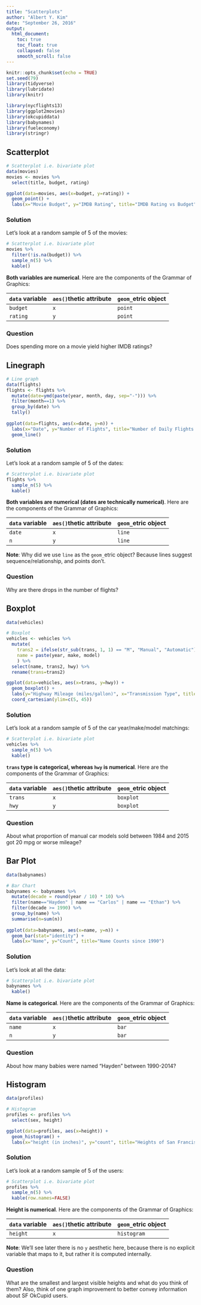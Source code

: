 ```yaml
---
title: "Scatterplots"
author: "Albert Y. Kim"
date: "September 26, 2016"
output:
  html_document:
    toc: true
    toc_float: true
    collapsed: false
    smooth_scroll: false
---
```


```r
knitr::opts_chunk$set(echo = TRUE)
set.seed(79)
library(tidyverse)
library(lubridate)
library(knitr)

library(nycflights13)
library(ggplot2movies)
library(okcupiddata)
library(babynames)
library(fueleconomy)
library(stringr)
```



## Scatterplot

```r
# Scatterplot i.e. bivariate plot
data(movies)
movies <- movies %>% 
  select(title, budget, rating)  

ggplot(data=movies, aes(x=budget, y=rating)) +
  geom_point() +
  labs(x="Movie Budget", y="IMDB Rating", title="IMDB Rating vs Budget")
```

### Solution

Let's look at a random sample of 5 of the movies:

```r
# Scatterplot i.e. bivariate plot
movies %>% 
  filter(!is.na(budget)) %>% 
  sample_n(5) %>% 
  kable()
```

**Both variables are numerical**. Here are the components of the Grammar of Graphics:

`data` variable | `aes()`thetic attribute  | `geom_`etric object
------------- | ------------- | -------------
`budget` | `x` | `point` 
`rating` | `y` | `point` 

### Question

Does spending more on a movie yield higher IMDB ratings?










## Linegraph

```r
# Line graph
data(flights)
flights <- flights %>% 
  mutate(date=ymd(paste(year, month, day, sep="-"))) %>% 
  filter(month==1) %>% 
  group_by(date) %>% 
  tally()
  
ggplot(data=flights, aes(x=date, y=n)) + 
  labs(x="Date", y="Number of Flights", title="Number of Daily Flights from NYC in Jan 2013") +
  geom_line()
```

### Solution

Let's look at a random sample of 5 of the dates:

```r
# Scatterplot i.e. bivariate plot
flights %>% 
  sample_n(5) %>% 
  kable()
```

**Both variables are numerical (dates are technically numerical)**. Here are the components of the Grammar of Graphics:

`data` variable | `aes()`thetic attribute  | `geom_`etric object
------------- | ------------- | -------------
`date` | `x` | `line` 
`n` | `y` | `line` 

**Note**: Why did we use `line` as the `geom_`etric object? Because lines suggest sequence/relationship, and points don't.

### Question

Why are there drops in the number of flights?










## Boxplot

```r
data(vehicles)

# Boxplot
vehicles <- vehicles %>% 
  mutate(
    trans2 = ifelse(str_sub(trans, 1, 1) == "M", "Manual", "Automatic"),
    name = paste(year, make, model)
    ) %>% 
  select(name, trans2, hwy) %>% 
  rename(trans=trans2)

ggplot(data=vehicles, aes(x=trans, y=hwy)) +
  geom_boxplot() +
  labs(y="Highway Mileage (miles/gallon)", x="Transmission Type", title="Highway Mileage of all Car Models 1984-2015") +
  coord_cartesian(ylim=c(5, 45))
```

### Solution

Let's look at a random sample of 5 of the car year/make/model matchings:

```r
# Scatterplot i.e. bivariate plot
vehicles %>% 
  sample_n(5) %>% 
  kable()
```

**`trans` type is categorical, whereas `hwy` is numerical**. Here are the components of the Grammar of Graphics:

`data` variable | `aes()`thetic attribute  | `geom_`etric object
------------- | ------------- | -------------
`trans` | `x` | `boxplot` 
`hwy` | `y` | `boxplot` 



### Question

About what proportion of manual car models sold between 1984 and 2015 got 20 mpg or worse mileage?







## Bar Plot

```r
data(babynames)

# Bar Chart
babynames <- babynames %>% 
  mutate(decade = round(year / 10) * 10) %>% 
  filter(name=="Hayden" | name == "Carlos" | name == "Ethan") %>% 
  filter(decade >= 1990) %>% 
  group_by(name) %>% 
  summarise(n=sum(n))
  
ggplot(data=babynames, aes(x=name, y=n)) +
  geom_bar(stat="identity") +
  labs(x="Name", y="Count", title="Name Counts since 1990")
```

### Solution

Let's look at all the data:

```r
# Scatterplot i.e. bivariate plot
babynames %>% 
  kable()
```

**Name is categorical**. Here are the components of the Grammar of Graphics:

`data` variable | `aes()`thetic attribute  | `geom_`etric object
------------- | ------------- | -------------
`name` | `x` | `bar` 
`n` | `y` | `bar` 

### Question

About how many babies were named "Hayden" between 1990-2014?










## Histogram

```r
data(profiles)

# Histogram
profiles <- profiles %>% 
  select(sex, height)

ggplot(data=profiles, aes(x=height)) +
  geom_histogram() +
  labs(x="height (in inches)", y="count", title="Heights of San Francisco OkCupid Users")
```

### Solution

Let's look at a random sample of 5 of the users:

```r
# Scatterplot i.e. bivariate plot
profiles %>% 
  sample_n(5) %>% 
  kable(row.names=FALSE)
```

**Height is numerical**. Here are the components of the Grammar of Graphics:

`data` variable | `aes()`thetic attribute  | `geom_`etric object
------------- | ------------- | -------------
`height` | `x` | `histogram` 


**Note**: We'll see later there is no `y` aesthetic here, because there is
no explicit variable that maps to it, but rather it is computed internally.

### Question

What are the smallest and largest visible heights and what do you think of them?
Also, think of one graph improvement to better convey information about SF
OkCupid users.

